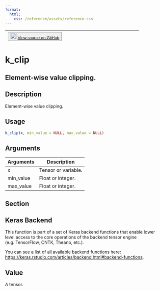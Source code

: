 ```yaml
---
format:
  html:
    css: /reference/assets/reference.css
---
```


| <button class="button"> ![](/reference/assets/GitHub-Mark-32px.png){width="20"} [View source on GitHub](https://github.com/rstudio/keras//blob/main/R/backend.R#L407) </button> |
|:------------------------------:|:--------------------------------------:|

# k_clip

## Element-wise value clipping.

## Description
Element-wise value clipping. 


## Usage
```r
k_clip(x, min_value = NULL, max_value = NULL) 
```

## Arguments
|Arguments|Description|
|---|---|
| x | Tensor or variable. |
| min_value | Float or integer. |
| max_value | Float or integer. |


## Section

## Keras Backend

This function is part of a set of Keras backend functions that enable lower level access to the core operations of the backend tensor engine (e.g. TensorFlow, CNTK, Theano, etc.). 

You can see a list of all available backend functions here: [https://keras.rstudio.com/articles/backend.html#backend-functions](https://keras.rstudio.com/articles/backend.html#backend-functions). 

## Value
A tensor. 




